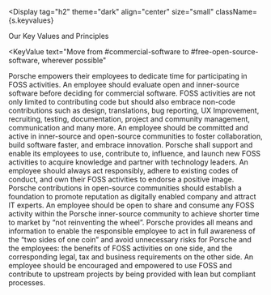 
<Display
  tag="h2"
  theme="dark"
  align="center"
  size="small"
  className={s.keyvalues}
>
  Our Key Values and Principles
</Display>

<KeyValue
  text="Move from #commercial-software to #free-open-source-software, wherever possible"
>
  <Principle hashtag="FOSS Motivation">
    Porsche empowers their employees to dedicate time for participating in FOSS
    activities.
  </Principle>
  <Principle hashtag="FOSS prefer">
    An employee should evaluate open and inner-source software before deciding
    for commercial software.
  </Principle>
</KeyValue>
<KeyValue
  text="Move from #consume to #contribute and #create in open-source communities"
>
  <Principle hashtag="FOSS Contributions">
    FOSS activities are not only limited to contributing code but should also
    embrace non-code contributions such as design, translations, bug reporting,
    UX Improvement, recruiting, testing, documentation, project and community
    management, communication and many more.
  </Principle>
  <Principle hashtag="FOSS Collaboration">
    An employee should be committed and active in inner-source and open-source
    communities to foster collaboration, build software faster, and embrace
    innovation.
  </Principle>
</KeyValue>
<KeyValue text="Move from #know-it-all to #learn-it-all">
  <Principle hashtag="FOSS Community">
    Porsche shall support and enable its employees to use, contribute to,
    influence, and launch new FOSS activities to acquire knowledge and partner
    with technology leaders.
  </Principle>
  <Principle hashtag="FOSS Ethics">
    An employee should always act responsibly, adhere to existing codes of
    conduct, and own their FOSS activities to endorse a positive image.
  </Principle>
</KeyValue>
<KeyValue
  text="Move towards #digital-transformation with open source striving for speed of #innovation and shorter time to market"
>
  <Principle hashtag="FOSS Visibility">
    Porsche contributions in open-source communities should establish a
    foundation to promote reputation as digitally enabled company and attract IT
    experts.
  </Principle>
  <Principle hashtag="FOSS Reusability">
    An employee should be open to share and consume any FOSS activity within the
    Porsche inner-source community to achieve shorter time to market by “not
    reinventing the wheel”.
  </Principle>
</KeyValue>
<KeyValue
  text="Move towards a #compliant environment for FOSS activities and #contributions"
>
  <Principle hashtag="FOSS Integrity">
    Porsche provides all means and information to enable the responsible
    employee to act in full awareness of the “two sides of one coin” and avoid
    unnecessary risks for Porsche and the employees: the benefits of FOSS
    activities on one side, and the corresponding legal, tax and business
    requirements on the other side.
  </Principle>
  <Principle hashtag="FOSS Compliance">
    An employee should be encouraged and empowered to use FOSS and contribute to
    upstream projects by being provided with lean but compliant processes.
  </Principle>
</KeyValue>
